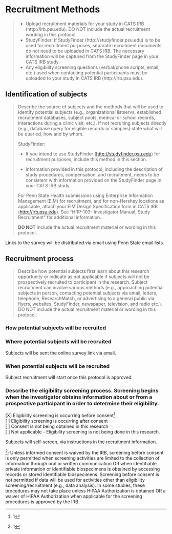 # Recruitment Methods

> - Upload recruitment materials for your study in CATS IRB (http://irb.psu.edu). DO NOT include the actual recruitment wording in this protocol.  
> - StudyFinder:  If StudyFinder (http://studyfinder.psu.edu) is to be used for recruitment purposes, separate recruitment documents do not need to be uploaded in CATS IRB. The necessary information will be captured from the StudyFinder page in your CATS IRB study.  
> - Any eligibility screening questions (verbal/phone scripts, email, etc.) used when contacting potential participants must be uploaded to your study in CATS IRB (http://irb.psu.edu).

## Identification of subjects

> Describe the source of subjects and the methods that will be used to
> identify potential subjects (e.g., organizational listservs,
> established recruitment databases, subject pools, medical or school
> records, interactions during a clinic visit, etc.). If not recruiting
> subjects directly (e.g., database query for eligible records or
> samples) state what will be queried, how and by whom.
>
> StudyFinder:
> 
> -   If you intend to use StudyFinder (<http://studyfinder.psu.edu>) for
    recruitment purposes, include this method in this section.
> 
> -   Information provided in this protocol, including the description of
    study procedures, compensation, and recruitment, needs to be
    consistent with information provided on the StudyFinder page in your
    CATS IRB study.
> 
> For Penn State Health submissions using Enterprise Information
> Management (EIM) for recruitment, and for non-Hershey locations as
> applicable, attach your EIM Design Specification form in CATS IRB
> (<http://irb.psu.edu>). See "HRP-103- Investigator Manual, Study
> Recruitment" for additional information.
>
> **DO NOT** include the actual recruitment material or wording in this
> protocol.

Links to the survey will be distributed via email using Penn State email lists.

## Recruitment process

> Describe how potential subjects first learn about this research opportunity or indicate as not applicable if subjects will not be prospectively recruited to participant in the research.  Subject recruitment can involve various methods (e.g., approaching potential subjects in person, contacting potential subjects via email, letters, telephone, ResearchMatch, or advertising to a general public via flyers, websites, StudyFinder, newspaper, television, and radio etc.). DO NOT include the actual recruitment material or wording in this protocol.

### How potential subjects will be recruited

### Where potential subjects will be recruited

Subjects will be sent the online survey link via email.

### When potential subjects will be recruited

Subject recruitment will start once this protocol is approved.

### Describe the eligibility screening process. Screening begins when the investigator obtains information about or from a prospective participant in order to determine their eligibility.

[X] Eligibility screening is occurring before consent^[1]</br>
[ ] Eligibility screening is occurring after consent</br>
[ ] Consent is not being obtained in this research</br>
[ ] Not applicable - Eligibility screening is not being done in this research.

Subjects will self-screen, via instructions in the recruitment information.

^[1]: Unless informed consent is waived by the IRB, screening before consent is only permitted when screening activities are limited to the collection of information through oral or written communication OR when identifiable private information or identifiable biospecimens is obtained by accessing records or stored identifiable biospecimens. Screening before consent is not permitted if data will be used for activities other than eligibility screening/recruitment (e.g., data analysis). In some studies, these procedures may not take place unless HIPAA Authorization is obtained OR a waiver of HIPAA Authorization when applicable for the screening procedures is approved by the IRB. 
